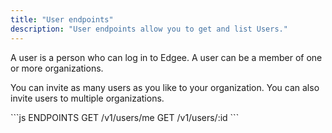```yaml
---
title: "User endpoints"
description: "User endpoints allow you to get and list Users."
---
```


A user is a person who can log in to Edgee. A user can be a member of one or more organizations.

You can invite as many users as you like to your organization. You can also invite users to multiple organizations.


<RequestExample>
```js ENDPOINTS
GET /v1/users/me
GET /v1/users/:id
```
</RequestExample>



